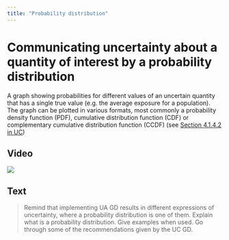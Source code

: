 ```yaml
---
title: "Probability distribution"
---
```


# Communicating uncertainty about a quantity of interest by a probability distribution  

A graph showing probabilities for different values of an uncertain quantity that has a single true value (e.g. the average exposure for a population). The graph can be plotted in various formats, most commonly a probability density function (PDF), cumulative distribution function (CDF) or complementary cumulative distribution function (CCDF) (see [Section 4.1.4.2 in UC](https://doi.org/10.2903/j.efsa.2019.5520))

:::: {.panel-tabset}

## Video

![](https://upload.wikimedia.org/wikipedia/commons/0/09/YouTube_full-color_icon_%282017%29.svg)

## Text

> Remind that implementing UA GD results in different expressions of uncertainty, where a probability distribution is one of them. Explain what is a probability distribution. Give examples when used. Go through some of the recommendations given by the UC GD. 

::::





